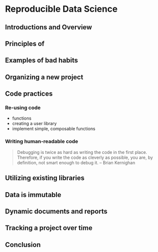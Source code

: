 # Reproducible Data Science

## Introductions and Overview

## Principles of

## Examples of bad habits

## Organizing a new project

## Code practices

### Re-using code

- functions
- creating a user library
- implement simple, composable functions

### Writing human-readable code

> Debugging is twice as hard as writing the code in the first place. Therefore, if you write the code as cleverly as possible, you are, by definition, not smart enough to debug it. -- Brian Kernighan

## Utilizing existing libraries

## Data is immutable

## Dynamic documents and reports

## Tracking a project over time

## Conclusion
